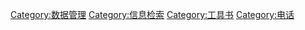 {{Commonscat|Directories}}

[[Category:数据管理|Category:数据管理]]
[[Category:信息检索|Category:信息检索]]
[[Category:工具书|Category:工具书]]
[[Category:电话|Category:电话]]